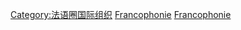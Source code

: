 [[Category:法语圈国际组织|Category:法语圈国际组织]]
[[Category:各職能外交官|Francophonie]]
[[Category:各政府间国际组织人物|Francophonie]]